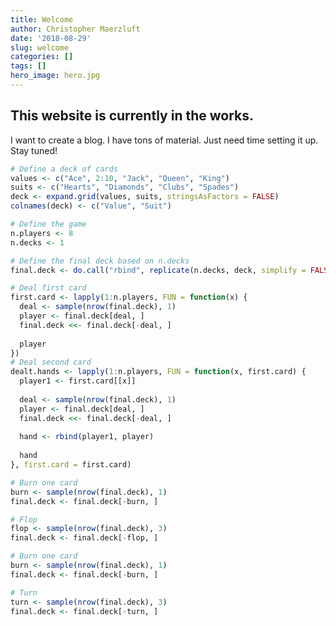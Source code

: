 ```yaml
---
title: Welcome
author: Christopher Maerzluft
date: '2018-08-29'
slug: welcome
categories: []
tags: []
hero_image: hero.jpg
---
```


## This website is currently in the works.

I want to create a blog. I have tons of material. Just need time setting it up. Stay tuned!

```r
# Define a deck of cards
values <- c("Ace", 2:10, "Jack", "Queen", "King")
suits <- c("Hearts", "Diamonds", "Clubs", "Spades")
deck <- expand.grid(values, suits, stringsAsFactors = FALSE)
colnames(deck) <- c("Value", "Suit")

# Define the game
n.players <- 8
n.decks <- 1

# Define the final deck based on n.decks
final.deck <- do.call("rbind", replicate(n.decks, deck, simplify = FALSE))

# Deal first card
first.card <- lapply(1:n.players, FUN = function(x) {
  deal <- sample(nrow(final.deck), 1)
  player <- final.deck[deal, ]
  final.deck <<- final.deck[-deal, ]
  
  player
})
# Deal second card
dealt.hands <- lapply(1:n.players, FUN = function(x, first.card) {
  player1 <- first.card[[x]]
  
  deal <- sample(nrow(final.deck), 1)
  player <- final.deck[deal, ]
  final.deck <<- final.deck[-deal, ]
  
  hand <- rbind(player1, player)
  
  hand
}, first.card = first.card)

# Burn one card
burn <- sample(nrow(final.deck), 1)
final.deck <- final.deck[-burn, ]

# Flop
flop <- sample(nrow(final.deck), 3)
final.deck <- final.deck[-flop, ]

# Burn one card
burn <- sample(nrow(final.deck), 1)
final.deck <- final.deck[-burn, ]

# Turn
turn <- sample(nrow(final.deck), 3)
final.deck <- final.deck[-turn, ]
```